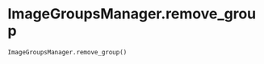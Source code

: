 # ImageGroupsManager.remove_group { #napari_activelearning.ImageGroupsManager.remove_group }

```python
ImageGroupsManager.remove_group()
```

